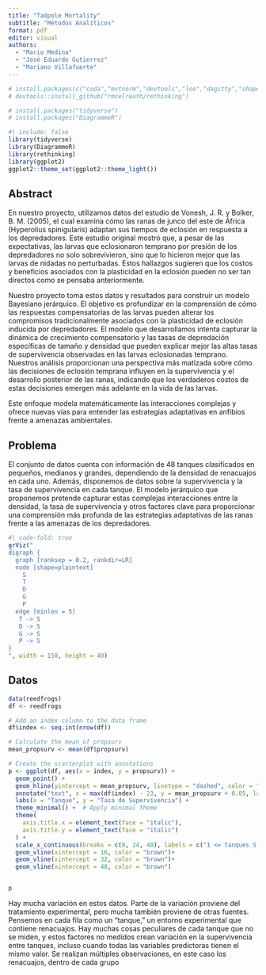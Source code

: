 ```yaml
---
title: "Tadpole Mortality"
subtitle: "Métodos Analíticos"
format: pdf
editor: visual
authors:
  - "Mario Medina"
  - "José Eduardo Gutierrez"
  - "Mariano Villafuerte"
---
```


```r
# install.packages(c("coda","mvtnorm","devtools","loo","dagitty","shape"))
# devtools::install_github("rmcelreath/rethinking")

# install.packages("tidyverse")
# install.packages("DiagrammeR")
```

```r
#| include: false
library(tidyverse)
library(DiagrammeR)
library(rethinking)
library(ggplot2)
ggplot2::theme_set(ggplot2::theme_light())
```

## Abstract

En nuestro proyecto, utilizamos datos del estudio de Vonesh, J. R. y Bolker, B. M. (2005), el cual examina cómo las ranas de junco del este de África (Hyperolius spinigularis) adaptan sus tiempos de eclosión en respuesta a los depredadores. Este estudio original mostró que, a pesar de las expectativas, las larvas que eclosionaron temprano por presión de los depredadores no solo sobrevivieron, sino que lo hicieron mejor que las larvas de nidadas no perturbadas. Estos hallazgos sugieren que los costos y beneficios asociados con la plasticidad en la eclosión pueden no ser tan directos como se pensaba anteriormente.

Nuestro proyecto toma estos datos y resultados para construir un modelo Bayesiano jerárquico. El objetivo es profundizar en la comprensión de cómo las respuestas compensatorias de las larvas pueden alterar los compromisos tradicionalmente asociados con la plasticidad de eclosión inducida por depredadores. El modelo que desarrollamos intenta capturar la dinámica de crecimiento compensatorio y las tasas de depredación específicas de tamaño y densidad que pueden explicar mejor las altas tasas de supervivencia observadas en las larvas eclosionadas temprano. Nuestros análisis proporcionan una perspectiva más matizada sobre cómo las decisiones de eclosión temprana influyen en la supervivencia y el desarrollo posterior de las ranas, indicando que los verdaderos costos de estas decisiones emergen más adelante en la vida de las larvas.

Este enfoque modela matemáticamente las interacciones complejas y ofrece nuevas vías para entender las estrategias adaptativas en anfibios frente a amenazas ambientales.

## Problema

El conjunto de datos cuenta con información de 48 tanques clasificados en pequeños, medianos y grandes, dependiendo de la densidad de renacuajos en cada uno. Además, disponemos de datos sobre la supervivencia y la tasa de supervivencia en cada tanque. El modelo jerárquico que proponemos pretende capturar estas complejas interacciones entre la densidad, la tasa de supervivencia y otros factores clave para proporcionar una comprensión más profunda de las estrategias adaptativas de las ranas frente a las amenazas de los depredadores.

```r
#| code-fold: true
grViz("
digraph {
  graph [ranksep = 0.2, rankdir=LR]
  node [shape=plaintext]
    S
    T
    D
    G
    P
  edge [minlen = 5]
   T -> S
   D -> S
   G -> S
   P -> S
}
", width = 150, height = 40)
```

## Datos

```r
data(reedfrogs)
df <- reedfrogs

# Add an index column to the data frame
df$index <- seq.int(nrow(df))

# Calculate the mean of propsurv
mean_propsurv <- mean(df$propsurv)


```

```r
# Create the scatterplot with annotations
p <- ggplot(df, aes(x = index, y = propsurv)) +
  geom_point() +
  geom_hline(yintercept = mean_propsurv, linetype = "dashed", color = "black") +
  annotate("text", x = max(df$index) - 23, y = mean_propsurv + 0.05, label = "Promedio de supervivencia en tanques", color = "black", fontface = "italic", hjust = 0) +  
  labs(x = "Tanque", y = "Tasa de Supervivencia") + 
  theme_minimal() +  # Apply minimal theme
  theme(
    axis.title.x = element_text(face = "italic"),
    axis.title.y = element_text(face = "italic")
  ) +
  scale_x_continuous(breaks = c(8, 24, 40), labels = c("1 <= tanques S < 16", "16 <= tanques M < 32", "32 <= tanques L < 48")) +
  geom_vline(xintercept = 16, color = "brown")+
  geom_vline(xintercept = 32, color = "brown")+
  geom_vline(xintercept = 48, color = "brown")


p
```

Hay mucha variación en estos datos. Parte de la variación proviene del tratamiento experimental, pero mucha también proviene de otras fuentes. Pensemos en cada fila como un “tanque,” un entorno experimental que contiene renacuajos. Hay muchas cosas peculiares de cada tanque que no se miden, y estos factores no medidos crean variación en la supervivencia entre tanques, incluso cuando todas las variables predictoras tienen el mismo valor. Se realizan múltiples observaciones, en este caso los renacuajos, dentro de cada grupo
